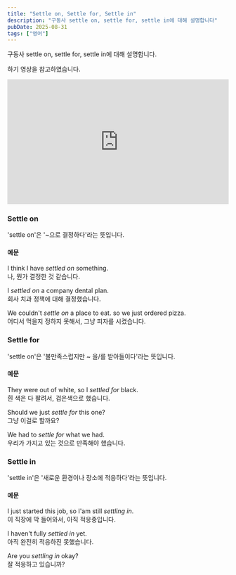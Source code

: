 ```yaml
---
title: "Settle on, Settle for, Settle in"
description: "구동사 settle on, settle for, settle in에 대해 설명합니다"
pubDate: 2025-08-31
tags: ["영어"]
---
```


구동사 settle on, settle for, settle in에 대해 설명합니다.

하기 영상을 참고하였습니다.

<div style="position: relative; width: 100%; padding-bottom: 56.25%; height: 0; overflow: hidden;">
  <iframe
    src="https://www.youtube.com/embed/12K_v_iGUxk?si=eqecS3f08as-caTA"
    title="YouTube video player"
    frameborder="0"
    allow="accelerometer; autoplay; clipboard-write; encrypted-media; gyroscope; picture-in-picture; web-share"
    referrerpolicy="strict-origin-when-cross-origin"
    allowfullscreen
    style="position: absolute; top: 0; left: 0; width: 100%; height: 100%; border: 0;"
  ></iframe>
</div>

### Settle on

'settle on'은 '~으로 결정하다'라는 뜻입니다.

#### 예문

I think I have _settled on_ something.<br/>
나, 뭔가 결정한 것 같습니다.

I _settled on_ a company dental plan.<br/>
회사 치과 정책에 대해 결정했습니다.

We couldn't _settle on_ a place to eat. so we just ordered pizza.<br/>
어디서 먹을지 정하지 못해서, 그냥 피자를 시켰습니다.

### Settle for

'settle on'은 '불만족스럽지만 ~ 을/를 받아들이다'라는 뜻입니다.

#### 예문

They were out of white, so I _settled for_ black.<br/>
흰 색은 다 팔려서, 검은색으로 했습니다.

Should we just _settle for_ this one?<br/>
그냥 이걸로 할까요?

We had to _settle for_ what we had.<br/>
우리가 가지고 있는 것으로 만족해야 했습니다.

### Settle in

'settle in'은 '새로운 환경이나 장소에 적응하다'라는 뜻입니다.

#### 예문

I just started this job, so I'am still _settling in_.<br/>
이 직장에 막 들어와서, 아직 적응중입니다.

I haven't fully _settled in_ yet.<br/>
아직 완전히 적응하진 못했습니다.

Are you _settling in_ okay?<br/>
잘 적응하고 있습니까?
